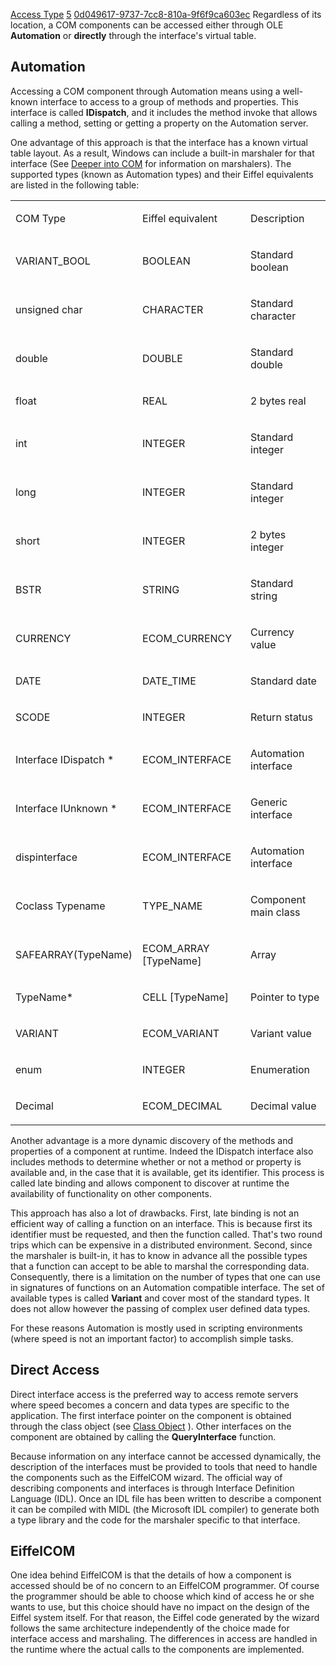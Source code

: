 [[Property:title|Access Type]]
[[Property:weight|5]]
[[Property:uuid|0d049617-9737-7cc8-810a-9f6f9ca603ec]]
Regardless of its location, a COM components can be accessed either through OLE '''Automation''' or '''directly''' through the interface's virtual table. 

==Automation==

Accessing a COM component through Automation means using a well-known interface to access to a group of methods and properties. This interface is called '''IDispatch''', and it includes the method <eiffel>invoke</eiffel> that allows calling a method, setting or getting a property on the Automation server. 

One advantage of this approach is that the interface has a known virtual table layout. As a result, Windows can include a built-in marshaler for that interface (See [[Deeper into COM]]  for information on marshalers). The supported types (known as Automation types) and their Eiffel equivalents are listed in the following table: 

{| 
|- 
|  
COM Type

|  
Eiffel equivalent

|  
Description

|- 
|  
VARIANT_BOOL

|  
BOOLEAN

|  
Standard boolean

|- 
|  
unsigned char

|  
CHARACTER

|  
Standard character

|- 
|  
double

|  
DOUBLE

|  
Standard double

|- 
|  
float

|  
REAL

|  
2 bytes real

|- 
|  
int

|  
INTEGER

|  
Standard integer

|- 
|  
long

|  
INTEGER

|  
Standard integer

|- 
|  
short

|  
INTEGER

|  
2 bytes integer

|- 
|  
BSTR

|  
STRING

|  
Standard string

|- 
|  
CURRENCY

|  
ECOM_CURRENCY

|  
Currency value

|- 
|  
DATE

|  
DATE_TIME

|  
Standard date

|- 
|  
SCODE

|  
INTEGER

|  
Return status

|- 
|  
Interface IDispatch *

|  
ECOM_INTERFACE

|  
Automation interface

|- 
|  
Interface IUnknown *

|  
ECOM_INTERFACE

|  
Generic interface

|- 
|  
dispinterface

|  
ECOM_INTERFACE

|  
Automation interface

|- 
|  
Coclass Typename 

|  
TYPE_NAME

|  
Component main class

|- 
|  
SAFEARRAY(TypeName)

|  
ECOM_ARRAY [TypeName]

|  
Array

|- 
|  
TypeName*

|  
CELL [TypeName]

|  
Pointer to type

|- 
| VARIANT
| ECOM_VARIANT
| Variant value
|- 
| enum
| INTEGER
| Enumeration
|- 
|  
Decimal

|  
ECOM_DECIMAL

|  
Decimal value

|}

Another advantage is a more dynamic discovery of the methods and properties of a component at runtime. Indeed the IDispatch interface also includes methods to determine whether or not a method or property is available and, in the case that it is available, get its identifier. This process is called late binding and allows component to discover at runtime the availability of functionality on other components.
 
This approach has also a lot of drawbacks. First, late binding is not an efficient way of calling a function on an interface. This is because first its identifier must be requested, and then the function called. That's two round trips which can be expensive in a distributed environment. Second, since the marshaler is built-in, it has to know in advance all the possible types that a function can accept to be able to marshal the corresponding data. Consequently, there is a limitation on the number of types that one can use in signatures of functions on an Automation compatible interface. The set of available types is called '''Variant''' and cover most of the standard types. It does not allow however the passing of complex user defined data types. 

For these reasons Automation is mostly used in scripting environments (where speed is not an important factor) to accomplish simple tasks. 

==Direct Access==

Direct interface access is the preferred way to access remote servers where speed becomes a concern and data types are specific to the application. The first interface pointer on the component is obtained through the class object (see [[Coclass|Class Object]]  ). Other interfaces on the component are obtained by calling the '''QueryInterface''' function. 

Because information on any interface cannot be accessed dynamically, the description of the interfaces must be provided to tools that need to handle the components such as the EiffelCOM wizard. The official way of describing components and interfaces is through Interface Definition Language (IDL). Once an IDL file has been written to describe a component it can be compiled with MIDL (the Microsoft IDL compiler) to generate both a type library and the code for the marshaler specific to that interface. 

==EiffelCOM==

One idea behind EiffelCOM is that the details of how a component is accessed should be of no concern to an EiffelCOM programmer. Of course the programmer should be able to choose which kind of access he or she wants to use, but this choice should have no impact on the design of the Eiffel system itself. For that reason, the Eiffel code generated by the wizard follows the same architecture independently of the choice made for interface access and marshaling. The differences in access are handled in the runtime where the actual calls to the components are implemented. 


{{seealso|<br/>
[[EiffelCOM Library|EiffelCOM library]]  <br/>
[[EiffelCOM: Introduction|Introduction]]  <br/>
[[COM Concepts|COM Concepts]]  <br/>
[[COM Interfaces|COM Interfaces]]  <br/>
[[Coclass|Coclasses]]  <br/>
[[The Component Location|Component Location]]  <br/>
[[Deeper into COM|Deeper into COM]]  }}




